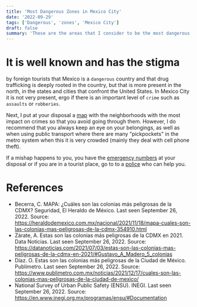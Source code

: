 ```yaml
---
title: 'Most Dangerous Zones in Mexico City'
date: '2022-09-29'
tags: ['Dangerous', 'zones', 'Mexico City']
draft: false
summary: 'These are the areas that I consider to be the most dangerous in Mexico City'
---
```


# It is well known and has the stigma

by foreign tourists that Mexico is a `dangerous` country and that drug trafficking is deeply rooted in the country, but
that is more present in the north, in the states and cities that confront the United States. In Mexico City it is not very present, ergo if there is an important
level of `crime` such as `assaults` or `robberies`.

Next, I put at your disposal a [map](https://www.google.com/maps/d/u/2/edit?mid=1zMG4-8m546d9jPT_PW1d8WVbQKHs4D8&ll=22.94799757634138%2C-102.552784&z=5) with the neighborhoods with the most impact on crimes so that you avoid going through them. However, I do recommend that you
always keep an eye on your belongings, as well as when using public transport where there are many "pickpockets" in the metro system when this
it is very crowded (mainly they deal with cell phone theft).

If a mishap happens to you, you have the [emergency numbers](/blog/Info/phones) at your disposal or if you are in a tourist place, go to
to a [police](/blog/Info/policies) who can help you.

# References

- Becerra, C. MAPA: ¿Cuáles son las colonias más peligrosas de la CDMX? Seguridad, El Heraldo de México. Last seen September 26, 2022. Source: https://heraldodemexico.com.mx/nacional/2021/11/18/mapa-cuales-son-las-colonias-mas-peligrosas-de-la-cdmx-354910.html
- Zárate, A. Estas son las colonias más peligrosas de la CDMX en 2021. Data Noticias. Last seen September 26, 2022. Source: https://datanoticias.com/2021/07/03/estas-son-las-colonias-mas-peligrosas-de-la-cdmx-en-2021/#Gustavo_A_Madero_5_colonias
- Díaz. O. Estas son las colonias más peligrosas de la Ciudad de México. Publimetro. Last seen September 26, 2022. Source: https://www.publimetro.com.mx/noticias/2021/12/17/cuales-son-las-colonias-mas-peligrosas-de-la-ciudad-de-mexico/
- National Survey of Urban Public Safety (ENSU). INEGI. Last seen September 26, 2022. Source: https://en.www.inegi.org.mx/programas/ensu/#Documentation
